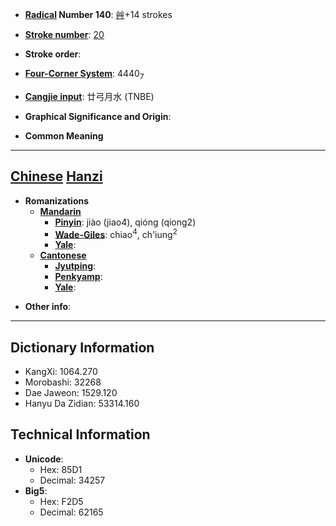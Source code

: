 * '''[[Wiktionary:Chinese radical index| Radical]] Number 140''': [[Wiktionary:Chinese radical index 艸|艸]]+14 strokes

* '''[[Wiktionary:Chinese total strokes index|Stroke number]]''': [[Wiktionary:Chinese total strokes index 20|20]]

* '''Stroke order''': 

* '''[[Wiktionary:Chinese four corner index|Four-Corner System]]''': 4440<sub>7</sub>

* '''[[Wiktionary:Chinese Cangjie index|Cangjie input]]''': 廿弓月水 (TNBE)

* '''Graphical Significance and Origin''': 

* '''Common Meaning'''

----

== [[Chinese]] [[Hanzi]] ==

* '''Romanizations'''
** '''[[Mandarin]]'''
*** '''[[Pinyin]]''': jiào (jiao4), qióng (qiong2)
*** '''[[Wade-Giles]]''': chiao<sup>4</sup>, ch'iung<sup>2</sup>
*** '''[[Yale]]''': 
** '''[[Cantonese]]'''
*** '''[[Jyutping]]''':
*** '''[[Penkyamp]]''': 
*** '''[[Yale]]''': 

* '''Other info''': 

----

== Dictionary Information ==

* KangXi: 1064.270
* Morobashi: 32268
* Dae Jaweon: 1529.120
* Hanyu Da Zidian: 53314.160

== Technical Information ==

* '''Unicode''':
** Hex: 85D1
** Decimal: 34257
* '''Big5''':
** Hex: F2D5
** Decimal: 62165